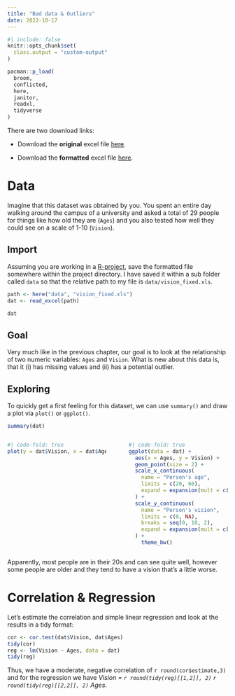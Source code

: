 ```yaml
---
title: "Bad data & Outliers"
date: 2022-10-17
---
```


```r
#| include: false
knitr::opts_chunk$set(
  class.output = "custom-output"
)
```

```r
pacman::p_load(
  broom,
  conflicted,
  here,
  janitor,
  readxl,
  tidyverse
)
```

There are two download links:

-   Download the **original** excel file [here](https://drive.google.com/uc?export=download&id=1HuzLyyIt0Ihh8crV2qV1qahC_lB3Zj2G).

-   Download the **formatted** excel file [here](https://drive.google.com/uc?export=download&id=1xUDsQPI9kIRHYpNOvaOS4kYgOiXA15LD).

# Data

Imagine that this dataset was obtained by you. You spent an entire day walking around the campus of a university and asked a total of 29 people for things like how old they are (`Ages`) and you also tested how well they could see on a scale of 1-10 (`Vision`).

## Import

Assuming you are working in a [R-project](https://support.rstudio.com/hc/en-us/articles/200526207-Using-RStudio-Projects), save the formatted file somewhere within the project directory. I have saved it within a sub folder called `data` so that the relative path to my file is `data/vision_fixed.xls`.

```r
path <- here("data", "vision_fixed.xls")
dat <- read_excel(path)

dat
```

## Goal

Very much like in the previous chapter, our goal is to look at the relationship of two numeric variables: `Ages` and `Vision`. What is new about this data is, that it (i) has missing values and (ii) has a potential outlier.

## Exploring

To quickly get a first feeling for this dataset, we can use `summary()` and draw a plot via `plot()` or `ggplot()`.

```r
summary(dat)
```

::: columns
::: {.column width="49%"}
```r
#| code-fold: true
plot(y = dat$Vision, x = dat$Ages)
```
:::

::: {.column width="2%"}
:::

::: {.column width="49%"}
```r
#| code-fold: true
ggplot(data = dat) +
  aes(x = Ages, y = Vision) +
  geom_point(size = 2) +
  scale_x_continuous(
    name = "Person's age",
    limits = c(20, 60),
    expand = expansion(mult = c(0, 0.05))
  ) +
  scale_y_continuous(
    name = "Person's vision",
    limits = c(0, NA),
    breaks = seq(0, 10, 2),
    expand = expansion(mult = c(0, 0.05))
  ) +
    theme_bw()
```
:::
:::

Apparently, most people are in their 20s and can see quite well, however some people are older and they tend to have a vision that's a little worse.

# Correlation & Regression

Let's estimate the correlation and simple linear regression and look at the results in a tidy format:

```r
cor <- cor.test(dat$Vision, dat$Ages)
tidy(cor)
reg <- lm(Vision ~ Ages, data = dat)
tidy(reg)
```

Thus, we have a moderate, negative correlation of `r round(cor$estimate,3)` and for the regression we have *Vision = `r round(tidy(reg)[[1,2]], 2)` `r round(tidy(reg)[[2,2]], 2)` Ages*.
